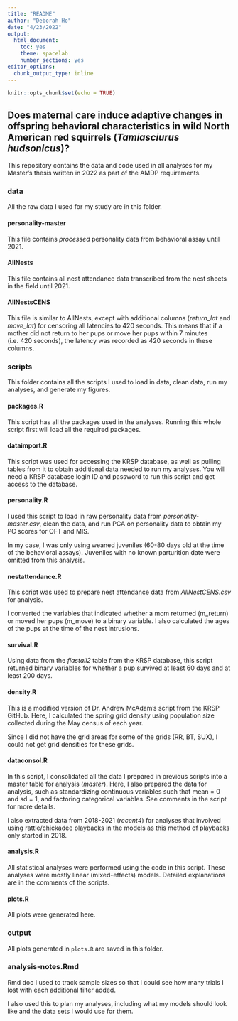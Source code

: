 ```yaml
---
title: "README"
author: "Deborah Ho"
date: "4/23/2022"
output: 
  html_document: 
    toc: yes
    theme: spacelab
    number_sections: yes
editor_options: 
  chunk_output_type: inline
---
```


```r
knitr::opts_chunk$set(echo = TRUE)
```

## Does maternal care induce adaptive changes in offspring behavioral characteristics in wild North American red squirrels (*Tamiasciurus hudsonicus*)?

This repository contains the data and code used in all analyses for my Master's thesis written in 2022 as part of the AMDP requirements.

### data

All the raw data I used for my study are in this folder.

#### personality-master

This file contains *processed* personality data from behavioral assay until 2021.

#### AllNests

This file contains all nest attendance data transcribed from the nest sheets in the field until 2021.

#### AllNestsCENS

This file is similar to AllNests, except with additional columns (*return_lat* and *move_lat*) for censoring all latencies to 420 seconds. This means that if a mother did not return to her pups or move her pups within 7 minutes (i.e. 420 seconds), the latency was recorded as 420 seconds in these columns.

### scripts

This folder contains all the scripts I used to load in data, clean data, run my analyses, and generate my figures.

#### packages.R

This script has all the packages used in the analyses. Running this whole script first will load all the required packages.

#### dataimport.R

This script was used for accessing the KRSP database, as well as pulling tables from it to obtain additional data needed to run my analyses. You will need a KRSP database login ID and password to run this script and get access to the database.

#### personality.R

I used this script to load in raw personality data from *personality-master.csv*, clean the data, and run PCA on personality data to obtain my PC scores for OFT and MIS.

In my case, I was only using weaned juveniles (60-80 days old at the time of the behavioral assays). Juveniles with no known parturition date were omitted from this analysis.

#### nestattendance.R

This script was used to prepare nest attendance data from *AllNestCENS.csv* for analysis.

I converted the variables that indicated whether a mom returned (m_return) or moved her pups (m_move) to a binary variable. I also calculated the ages of the pups at the time of the nest intrusions.

#### survival.R

Using data from the *flastall2* table from the KRSP database, this script returned binary variables for whether a pup survived at least 60 days and at least 200 days.

#### density.R

This is a modified version of Dr. Andrew McAdam's script from the KRSP GitHub. Here, I calculated the spring grid density using population size collected during the May census of each year.

Since I did not have the grid areas for some of the grids (RR, BT, SUX), I could not get grid densities for these grids.

#### dataconsol.R

In this script, I consolidated all the data I prepared in previous scripts into a master table for analysis (*master*). Here, I also prepared the data for analysis, such as standardizing continuous variables such that mean = 0 and sd = 1, and factoring categorical variables. See comments in the script for more details.

I also extracted data from 2018-2021 (*recent4*) for analyses that involved using rattle/chickadee playbacks in the models as this method of playbacks only started in 2018.

#### analysis.R

All statistical analyses were performed using the code in this script. These analyses were mostly linear (mixed-effects) models. Detailed explanations are in the comments of the scripts.

#### plots.R

All plots were generated here.

### output

All plots generated in `plots.R` are saved in this folder.

### analysis-notes.Rmd

Rmd doc I used to track sample sizes so that I could see how many trials I lost with each additional filter added.

I also used this to plan my analyses, including what my models should look like and the data sets I would use for them.
